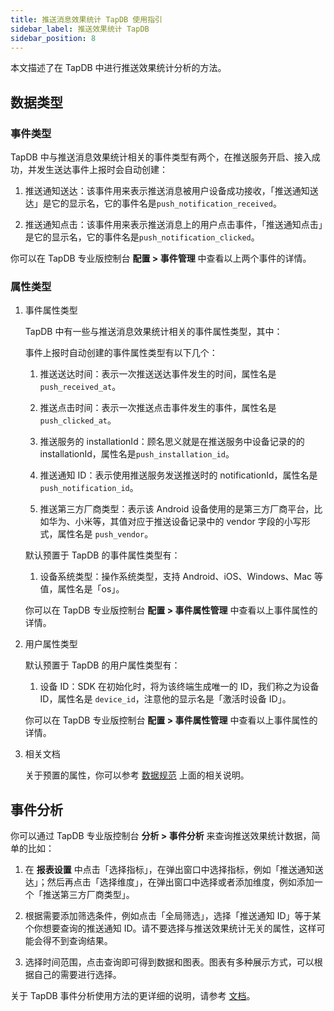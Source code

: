 ```yaml
---
title: 推送消息效果统计 TapDB 使用指引
sidebar_label: 推送效果统计 TapDB
sidebar_position: 8
---
```


本文描述了在 TapDB 中进行推送效果统计分析的方法。

## 数据类型

### 事件类型

TapDB 中与推送消息效果统计相关的事件类型有两个，在推送服务开启、接入成功，并发生送达事件上报时会自动创建：

1. 推送通知送达：该事件用来表示推送消息被用户设备成功接收，「推送通知送达」是它的显示名，它的事件名是`push_notification_received`。

2. 推送通知点击：该事件用来表示推送消息上的用户点击事件，「推送通知点击」是它的显示名，它的事件名是`push_notification_clicked`。

你可以在 TapDB 专业版控制台 **配置 > 事件管理** 中查看以上两个事件的详情。

### 属性类型

1. 事件属性类型

    TapDB 中有一些与推送消息效果统计相关的事件属性类型，其中：

    事件上报时自动创建的事件属性类型有以下几个：

    1. 推送送达时间：表示一次推送送达事件发生的时间，属性名是 `push_received_at`。

    2. 推送点击时间：表示一次推送点击事件发生的事件，属性名是 `push_clicked_at`。

    3. 推送服务的 installationId：顾名思义就是在推送服务中设备记录的的 installationId，属性名是`push_installation_id`。

    4. 推送通知 ID：表示使用推送服务发送推送时的 notificationId，属性名是 `push_notification_id`。

    5. 推送第三方厂商类型：表示该 Android 设备使用的是第三方厂商平台，比如华为、小米等，其值对应于推送设备记录中的 vendor 字段的小写形式，属性名是 `push_vendor`。

    默认预置于 TapDB 的事件属性类型有：

    1. 设备系统类型：操作系统类型，支持 Android、iOS、Windows、Mac 等值，属性名是「os」。

    你可以在 TapDB 专业版控制台 **配置 > 事件属性管理** 中查看以上事件属性的详情。

2. 用户属性类型

    默认预置于 TapDB 的用户属性类型有：

    1. 设备 ID：SDK 在初始化时，将为该终端生成唯一的 ID，我们称之为设备 ID，属性名是 `device_id`，注意他的显示名是「激活时设备 ID」。

    你可以在 TapDB 专业版控制台 **配置 > 事件属性管理** 中查看以上事件属性的详情。

3. 相关文档

    关于预置的属性，你可以参考 [数据规范](https://www.tapdb.com/docs/sdk/数据规范) 上面的相关说明。

## 事件分析

你可以通过 TapDB 专业版控制台 **分析 > 事件分析** 来查询推送效果统计数据，简单的比如：

1. 在 **报表设置** 中点击「选择指标」，在弹出窗口中选择指标，例如「推送通知送达」；然后再点击「选择维度」，在弹出窗口中选择或者添加维度，例如添加一个「推送第三方厂商类型」。

2. 根据需要添加筛选条件，例如点击「全局筛选」，选择「推送通知 ID」等于某个你想要查询的推送通知 ID。请不要选择与推送效果统计无关的属性，这样可能会得不到查询结果。

3. 选择时间范围，点击查询即可得到数据和图表。图表有多种展示方式，可以根据自己的需要进行选择。

关于 TapDB 事件分析使用方法的更详细的说明，请参考 [文档](https://www.tapdb.com/docs/features/customEvent/eventAnalyse)。
